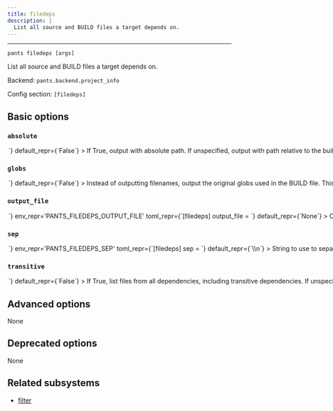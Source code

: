 ```yaml
---
title: filedeps
description: |
  List all source and BUILD files a target depends on.
---
```



---

```
pants filedeps [args]
```

List all source and BUILD files a target depends on.

Backend: <span className="color--primary">`pants.backend.project_info`</span>

Config section: <span className="color--primary">`[filedeps]`</span>

<span className={styles.options}>

## Basic options

### `absolute`

<Option
  cli_repr={`--[no-]filedeps-absolute`}
  env_repr='PANTS_FILEDEPS_ABSOLUTE'
  toml_repr={`[filedeps]
absolute = <bool>`}
  default_repr={`False`}
>

If True, output with absolute path. If unspecified, output with path relative to the build root.

</Option>

### `globs`

<Option
  cli_repr={`--[no-]filedeps-globs`}
  env_repr='PANTS_FILEDEPS_GLOBS'
  toml_repr={`[filedeps]
globs = <bool>`}
  default_repr={`False`}
>

Instead of outputting filenames, output the original globs used in the BUILD file. This will not include exclude globs (i.e. globs that start with `!`).

</Option>

### `output_file`

<Option
  cli_repr={`--filedeps-output-file=<path>`}
  env_repr='PANTS_FILEDEPS_OUTPUT_FILE'
  toml_repr={`[filedeps]
output_file = <path>`}
  default_repr={`None`}
>

Output the goal&#x27;s stdout to this file. If unspecified, outputs to stdout.

</Option>

### `sep`

<Option
  cli_repr={`--filedeps-sep=<separator>`}
  env_repr='PANTS_FILEDEPS_SEP'
  toml_repr={`[filedeps]
sep = <separator>`}
  default_repr={`\\n`}
>

String to use to separate lines in line-oriented output.

</Option>

### `transitive`

<Option
  cli_repr={`--[no-]filedeps-transitive`}
  env_repr='PANTS_FILEDEPS_TRANSITIVE'
  toml_repr={`[filedeps]
transitive = <bool>`}
  default_repr={`False`}
>

If True, list files from all dependencies, including transitive dependencies. If unspecified, only list files from the target.

</Option>

## Advanced options

None

## Deprecated options

None

## Related subsystems

- [filter](../goals/filter.mdx)

</span>
